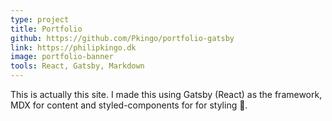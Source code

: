 ```yaml
---
type: project
title: Portfolio
github: https://github.com/Pkingo/portfolio-gatsby
link: https://philipkingo.dk
image: portfolio-banner
tools: React, Gatsby, Markdown
---
```


This is actually this site. I made this using Gatsby (React) as the framework, MDX for content and styled-components for for styling 💅.

